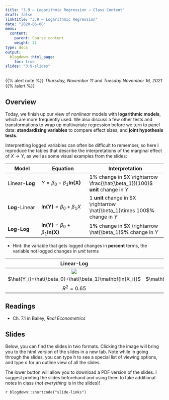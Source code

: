```yaml
---
title: "3.9 — Logarithmic Regression — Class Content"
draft: false
linktitle: "3.9 — Logarithmic Regression"
date: "2020-06-08"
menu:
  content:
    parent: Course content
    weight: 21
type: docs
output:
  blogdown::html_page:
    toc: true
slides: "3.9-slides"
---
```


{{% alert note %}}
*Thursday, November 11* and *Tuesday November 16, 2021*
{{% /alert %}}

## <i class="fas fa-info-circle fa-lg"></i> Overview

Today, we finish up our view of *nonlinear* models with **logarithmic models**, which are more frequently used. We also discuss a few other tests and transformations to wrap up multivariate regression before we turn to panel data: **standardizing variables** to compare effect sizes, and **joint hypothesis tests**.

Interpretting logged variables can often be difficult to remember, so here I reproduce the tables that describe the interpretations of the marginal effect of $X \rightarrow Y$, as well as some visual examples from the slides:

| Model | Equation | Interpretation |
|-------|----------|----------------|
| Linear-**Log** | $Y=\beta_0+\beta_1 \mathbf{ln(X)}$ | 1% change in $X \rightarrow \frac{\hat{\beta_1}}{100}$ **unit** change in $Y$ |
| **Log**-Linear | $\mathbf{ln(Y)}=\beta_0+\beta_1X$ | 1 **unit** change in $X \rightarrow \hat{\beta_1}\times 100$**%** change in $Y$ |
| **Log**-**Log** | $\mathbf{ln(Y)}=\beta_0+\beta_1\mathbf{ln(X)}$ | 1**%** change in $X \rightarrow \hat{\beta_1}$**%** change in $Y$ |

- Hint: the variable that gets logged changes in **percent** terms, the variable not logged changes in *unit* terms

| Linear-Log | Log-Linear | Log-Log |
|:----------:|:----------:|:-------:|
| ![](https://metricsf21.classes.ryansafner.com/slides/3.9-slides_files/figure-html/unnamed-chunk-17-1.png) | ![](https://metricsf21.classes.ryansafner.com/slides/3.9-slides_files/figure-html/unnamed-chunk-23-1.png) | ![](https://metricsf21.classes.ryansafner.com/slides/3.9-slides_files/figure-html/unnamed-chunk-28-1.png) |
| $\hat{Y_i}=\hat{\beta_0}+\hat{\beta_1}\mathbf{ln(X_i)}$ | $\mathbf{ln(\hat{Y_i})}=\hat{\beta_0}+\hat{\beta_1}X_i$ | $\mathbf{ln(\hat{Y_i})}=\hat{\beta_0}+\hat{\beta_1}\mathbf{ln(X_i)}$ |
| $R^2=0.65$ | $R^2=0.30$ | $R^2=0.61$ |

## <i class="fas fa-book-reader fa-lg"></i> Readings

- <i class="fas fa-book"></i> Ch. 7.1 in Bailey, *Real Econometrics*

## <i class="fas fa-chalkboard-teacher"></i> Slides

Below, you can find the slides in two formats. Clicking the image will bring you to the html version of the slides in a new tab. Note while in going through the slides, you can type <kbd>h</kbd> to see a special list of viewing options, and type <kbd>o</kbd> for an outline view of all the slides.

The lower button will allow you to download a PDF version of the slides. I suggest printing the slides beforehand and using them to take additional notes in class (*not everything* is in the slides)!

`r blogdown::shortcode("slide-links")`
